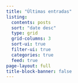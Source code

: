 ```yaml
---
title: "Últimas entradas"
listing:
  contents: posts
  sort: "date desc"
  type: grid
  grid-columns: 3
  sort-ui: true
  filter-ui: true
  categories: true
  feed: true  
page-layout: full
title-block-banner: false
---
```



